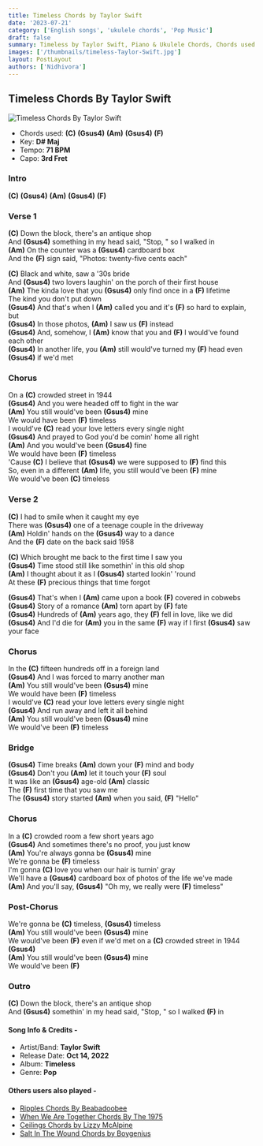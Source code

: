 ```yaml
---
title: Timeless Chords by Taylor Swift
date: '2023-07-21'
category: ['English songs', 'ukulele chords', 'Pop Music']
draft: false
summary: Timeless by Taylor Swift, Piano & Ukulele Chords, Chords used - (C) (Gsus4) (Am) (Gsus4) (F), Capo - 3rd Fret, Key - D# Maj
images: ['/thumbnails/timeless-Taylor-Swift.jpg']
layout: PostLayout
authors: ['Nidhivora']
---
```


## Timeless Chords By Taylor Swift

![Timeless Chords By Taylor Swift](/thumbnails/timeless-Taylor-Swift.jpg)

- Chords used: **(C)** **(Gsus4)** **(Am)** **(Gsus4)** **(F)**
- Key: **D# Maj**
- Tempo: **71 BPM**
- Capo: **3rd Fret**

### Intro

**(C)** **(Gsus4)** **(Am)** **(Gsus4)** **(F)**

### Verse 1

**(C)** Down the block, there's an antique shop\
And **(Gsus4)** something in my head said, "Stop, " so I walked in\
**(Am)** On the counter was a **(Gsus4)** cardboard box\
And the **(F)** sign said, "Photos: twenty-five cents each"

**(C)** Black and white, saw a '30s bride\
And **(Gsus4)** two lovers laughin' on the porch of their first house\
**(Am)** The kinda love that you **(Gsus4)** only find once in a **(F)** lifetime\
The kind you don't put down\
**(Gsus4)** And that's when I **(Am)** called you and it's **(F)** so hard to explain, but\
**(Gsus4)** In those photos, **(Am)** I saw us **(F)** instead\
**(Gsus4)** And, somehow, I **(Am)** know that you and **(F)** I would've found each other\
**(Gsus4)** In another life, you **(Am)** still would've turned my **(F)** head even **(Gsus4)** if we'd met

### Chorus

On a **(C)** crowded street in 1944\
**(Gsus4)** And you were headed off to fight in the war\
**(Am)** You still would've been **(Gsus4)** mine\
We would have been **(F)** timeless\
I would've **(C)** read your love letters every single night\
**(Gsus4)** And prayed to God you'd be comin' home all right\
**(Am)** And you would've been **(Gsus4)** fine\
We would have been **(F)** timeless\
'Cause **(C)** I believe that **(Gsus4)** we were supposed to **(F)** find this\
So, even in a different **(Am)** life, you still would've been **(F)** mine\
We would've been **(C)** timeless

### Verse 2

**(C)** I had to smile when it caught my eye\
There was **(Gsus4)** one of a teenage couple in the driveway\
**(Am)** Holdin' hands on the **(Gsus4)** way to a dance\
And the **(F)** date on the back said 1958

**(C)** Which brought me back to the first time I saw you\
**(Gsus4)** Time stood still like somethin' in this old shop\
**(Am)** I thought about it as I **(Gsus4)** started lookin' 'round\
At these **(F)** precious things that time forgot

**(Gsus4)** That's when I **(Am)** came upon a book **(F)** covered in cobwebs\
**(Gsus4)** Story of a romance **(Am)** torn apart by **(F)** fate\
**(Gsus4)** Hundreds of **(Am)** years ago, they **(F)** fell in love, like we did\
**(Gsus4)** And I'd die for **(Am)** you in the same **(F)** way if I first **(Gsus4)** saw your face

### Chorus

In the **(C)** fifteen hundreds off in a foreign land\
**(Gsus4)** And I was forced to marry another man\
**(Am)** You still would've been **(Gsus4)** mine\
We would have been **(F)** timeless\
I would've **(C)** read your love letters every single night\
**(Gsus4)** And run away and left it all behind\
**(Am)** You still would've been **(Gsus4)** mine\
We would've been **(F)** timeless

### Bridge

**(Gsus4)** Time breaks **(Am)** down your **(F)** mind and body\
**(Gsus4)** Don't you **(Am)** let it touch your **(F)** soul\
It was like an **(Gsus4)** age-old **(Am)** classic\
The **(F)** first time that you saw me\
The **(Gsus4)** story started **(Am)** when you said, **(F)** "Hello"

### Chorus

In a **(C)** crowded room a few short years ago\
**(Gsus4)** And sometimes there's no proof, you just know\
**(Am)** You're always gonna be **(Gsus4)** mine\
We're gonna be **(F)** timeless\
I'm gonna **(C)** love you when our hair is turnin' gray\
We'll have a **(Gsus4)** cardboard box of photos of the life we've made\
**(Am)** And you'll say, **(Gsus4)** "Oh my, we really were **(F)** timeless"

### Post-Chorus

We're gonna be **(C)** timeless, **(Gsus4)** timeless\
**(Am)** You still would've been **(Gsus4)** mine\
We would've been **(F)** even if we'd met on a **(C)** crowded street in 1944 **(Gsus4)**\
**(Am)** You still would've been **(Gsus4)** mine\
We would've been **(F)**

### Outro

**(C)** Down the block, there's an antique shop\
And **(Gsus4)** somethin' in my head said, "Stop, " so I walked **(F)** in

#### Song Info & Credits -

- Artist/Band: **Taylor Swift**
- Release Date: **Oct 14, 2022**
- Album: **Timeless**
- Genre: **Pop**

#### Others users also played -

- [Ripples Chords By Beabadoobee](https://www.chordsco.com/chords/ripples-chords-by-beabadoobee)
- [When We Are Together Chords By The 1975](https://www.chordsco.com/chords/when-we-are-together-chords-by-the-1975)
- [Ceilings Chords by Lizzy McAlpine](https://www.chordsco.com/chords/ceilings-chords-by-lizzy-mcalpine)
- [Salt In The Wound Chords by Boygenius](https://www.chordsco.com/chords/salt-in-the-wound-chords-by-boygenius)
